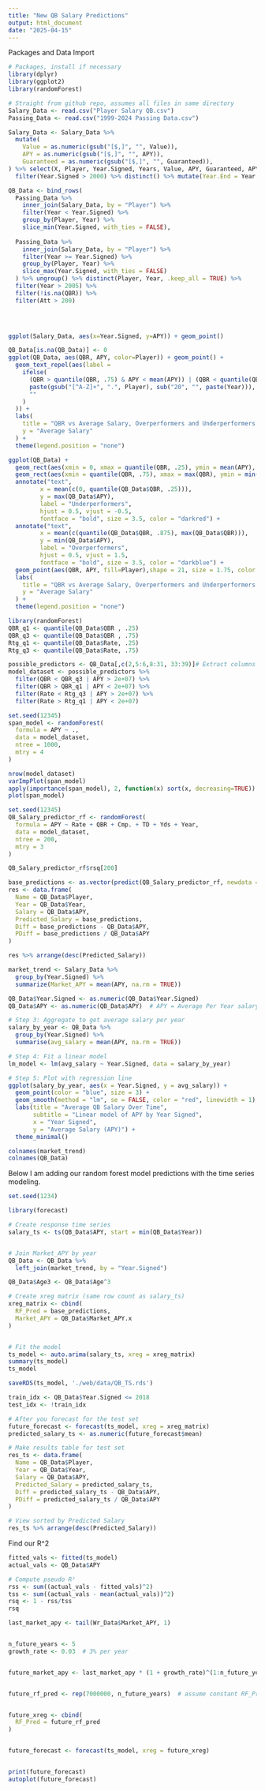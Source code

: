 ```yaml
---
title: "New QB Salary Predictions"
output: html_document
date: "2025-04-15"
---
```


Packages and Data Import
```r
# Packages, install if necessary
library(dplyr)
library(ggplot2)
library(randomForest)

# Straight from github repo, assumes all files in same directory
Salary_Data <- read.csv("Player Salary QB.csv")
Passing_Data <- read.csv("1999-2024 Passing Data.csv")
```

```r
Salary_Data <- Salary_Data %>% 
  mutate(
    Value = as.numeric(gsub("[$,]", "", Value)),
    APY = as.numeric(gsub("[$,]", "", APY)),
    Guaranteed = as.numeric(gsub("[$,]", "", Guaranteed)),
) %>% select(X, Player, Year.Signed, Years, Value, APY, Guaranteed, APY.as...Of.Cap.At.Signing) %>%
  filter(Year.Signed > 2000) %>% distinct() %>% mutate(Year.End = Year.Signed + Years)

QB_Data <- bind_rows(
  Passing_Data %>%
    inner_join(Salary_Data, by = "Player") %>%
    filter(Year < Year.Signed) %>%
    group_by(Player, Year) %>%
    slice_min(Year.Signed, with_ties = FALSE),
  
  Passing_Data %>%
    inner_join(Salary_Data, by = "Player") %>%
    filter(Year >= Year.Signed) %>%
    group_by(Player, Year) %>%
    slice_max(Year.Signed, with_ties = FALSE)
  ) %>% ungroup() %>% distinct(Player, Year, .keep_all = TRUE) %>%
  filter(Year > 2005) %>%
  filter(!is.na(QBR)) %>%
  filter(Att > 200)


  
```

```r
ggplot(Salary_Data, aes(x=Year.Signed, y=APY)) + geom_point() 
```

```r
QB_Data[is.na(QB_Data)] <- 0
ggplot(QB_Data, aes(QBR, APY, color=Player)) + geom_point() +
  geom_text_repel(aes(label = 
    ifelse(
      (QBR > quantile(QBR, .75) & APY < mean(APY)) | (QBR < quantile(QBR, .25) & APY > mean(APY)),  
      paste(gsub("[^A-Z]+", ".", Player), sub("20", "", paste(Year))),
      ""
    ) 
  )) +
  labs(
    title = "QBR vs Average Salary, Overperformers and Underperformers labeled",
    y = "Average Salary"
  ) + 
  theme(legend.position = "none")
```

```r
ggplot(QB_Data) +
  geom_rect(aes(xmin = 0, xmax = quantile(QBR, .25), ymin = mean(APY), ymax = max(APY)), fill = 'lightcoral', alpha=.002, color = 'black', size=.01) +
  geom_rect(aes(xmin = quantile(QBR, .75), xmax = max(QBR), ymin = min(APY), ymax = mean(APY)), fill = 'skyblue', alpha=.005, color = 'black', size = .01) +
  annotate("text", 
         x = mean(c(0, quantile(QB_Data$QBR, .25))), 
         y = max(QB_Data$APY), 
         label = "Underperformers", 
         hjust = 0.5, vjust = -0.5,
         fontface = "bold", size = 3.5, color = "darkred") +
  annotate("text", 
         x = mean(c(quantile(QB_Data$QBR, .875), max(QB_Data$QBR))), 
         y = min(QB_Data$APY), 
         label = "Overperformers", 
         hjust = 0.5, vjust = 1.5,
         fontface = "bold", size = 3.5, color = "darkblue") + 
  geom_point(aes(QBR, APY, fill=Player),shape = 21, size = 1.75, color = "black", stroke = 0.4) +
  labs(
    title = "QBR vs Average Salary, Overperformers and Underperformers labeled",
    y = "Average Salary"
  ) +
  theme(legend.position = "none")
```


```r
library(randomForest)
QBR_q1 <- quantile(QB_Data$QBR , .25)
QBR_q3 <- quantile(QB_Data$QBR , .75)
Rtg_q1 <- quantile(QB_Data$Rate, .25)
Rtg_q3 <- quantile(QB_Data$Rate, .75)

possible_predictors <- QB_Data[,c(2,5:6,8:31, 33:39)]# Extract columns we wanna use
model_dataset <- possible_predictors %>%
  filter(QBR < QBR_q3 | APY > 2e+07) %>%
  filter(QBR > QBR_q1 | APY < 2e+07) %>%
  filter(Rate < Rtg_q3 | APY > 2e+07) %>%
  filter(Rate > Rtg_q1 | APY < 2e+07)

set.seed(12345)
span_model <- randomForest(
  formula = APY ~ .,
  data = model_dataset,
  ntree = 1000,
  mtry = 4
)

nrow(model_dataset)
varImpPlot(span_model)
apply(importance(span_model), 2, function(x) sort(x, decreasing=TRUE))
plot(span_model)
```

```r
set.seed(12345)
QB_Salary_predictor_rf <- randomForest(
  formula = APY ~ Rate + QBR + Cmp. + TD + Yds + Year,
  data = model_dataset,
  ntree = 200,
  mtry = 3
)

QB_Salary_predictor_rf$rsq[200]

```

```r
base_predictions <- as.vector(predict(QB_Salary_predictor_rf, newdata = QB_Data))
res <- data.frame(
  Name = QB_Data$Player,
  Year = QB_Data$Year,
  Salary = QB_Data$APY,
  Predicted_Salary = base_predictions,
  Diff = base_predictions - QB_Data$APY,
  PDiff = base_predictions / QB_Data$APY
)

res %>% arrange(desc(Predicted_Salary))
```






```r

market_trend <- Salary_Data %>%
  group_by(Year.Signed) %>%
  summarize(Market_APY = mean(APY, na.rm = TRUE))

QB_Data$Year.Signed <- as.numeric(QB_Data$Year.Signed)
QB_Data$APY <- as.numeric(QB_Data$APY)  # APY = Average Per Year salary

# Step 3: Aggregate to get average salary per year
salary_by_year <- QB_Data %>%
  group_by(Year.Signed) %>%
  summarise(avg_salary = mean(APY, na.rm = TRUE))

# Step 4: Fit a linear model
lm_model <- lm(avg_salary ~ Year.Signed, data = salary_by_year)

# Step 5: Plot with regression line
ggplot(salary_by_year, aes(x = Year.Signed, y = avg_salary)) +
  geom_point(color = "blue", size = 3) +
  geom_smooth(method = "lm", se = FALSE, color = "red", linewidth = 1) +
  labs(title = "Average QB Salary Over Time",
       subtitle = "Linear model of APY by Year Signed",
       x = "Year Signed",
       y = "Average Salary (APY)") +
  theme_minimal()

colnames(market_trend)
colnames(QB_Data)

```

Below I am adding our random forest model predictions with the time series modeling.

```r
set.seed(1234)

library(forecast)

# Create response time series
salary_ts <- ts(QB_Data$APY, start = min(QB_Data$Year))


# Join Market_APY by year
QB_Data <- QB_Data %>%
  left_join(market_trend, by = "Year.Signed")

QB_Data$Age3 <- QB_Data$Age^3

```

```r
# Create xreg matrix (same row count as salary_ts)
xreg_matrix <- cbind(
  RF_Pred = base_predictions,
  Market_APY = QB_Data$Market_APY.x
)


# Fit the model
ts_model <- auto.arima(salary_ts, xreg = xreg_matrix)
summary(ts_model)
ts_model
```
```r
saveRDS(ts_model, './web/data/QB_TS.rds')
```


```r
train_idx <- QB_Data$Year.Signed <= 2018
test_idx <- !train_idx

# After you forecast for the test set
future_forecast <- forecast(ts_model, xreg = xreg_matrix)
predicted_salary_ts <- as.numeric(future_forecast$mean)

# Make results table for test set
res_ts <- data.frame(
  Name = QB_Data$Player,
  Year = QB_Data$Year,
  Salary = QB_Data$APY,
  Predicted_Salary = predicted_salary_ts,
  Diff = predicted_salary_ts - QB_Data$APY,
  PDiff = predicted_salary_ts / QB_Data$APY
)

# View sorted by Predicted Salary
res_ts %>% arrange(desc(Predicted_Salary))
```




Find our R^2
```r
fitted_vals <- fitted(ts_model)
actual_vals <- QB_Data$APY

# Compute pseudo R²
rss <- sum((actual_vals - fitted_vals)^2)
tss <- sum((actual_vals - mean(actual_vals))^2)
rsq <- 1 - rss/tss
rsq
```


```r

last_market_apy <- tail(Wr_Data$Market_APY, 1)


n_future_years <- 5
growth_rate <- 0.03  # 3% per year


future_market_apy <- last_market_apy * (1 + growth_rate)^(1:n_future_years)


future_rf_pred <- rep(7000000, n_future_years)  # assume constant RF_Pred


future_xreg <- cbind(
  RF_Pred = future_rf_pred
)


future_forecast <- forecast(ts_model, xreg = future_xreg)


print(future_forecast)
autoplot(future_forecast)
```
